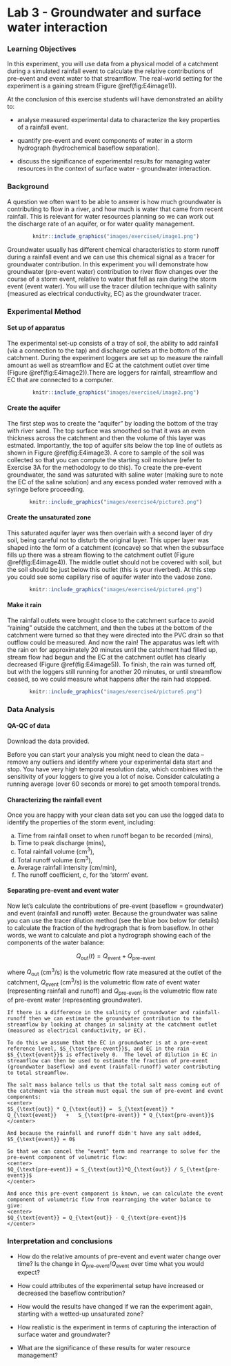 # Lab 3 - Groundwater and surface water interaction {#E4_1 .unnumbered}

### Learning Objectives {#E4_2 .unnumbered}

In this experiment, you will use data from a physical model of a catchment during a simulated rainfall event to calculate the relative contributions of pre-event and event water to that streamflow. The real-world setting for the experiment is a gaining stream (Figure \@ref(fig:E4image1)).

At the conclusion of this exercise students will have demonstrated an ability to:

-   analyse measured experimental data to characterize the key properties of a rainfall event.

-   quantify pre-event and event components of water in a storm hydrograph (hydrochemical baseflow separation).

-   discuss the significance of experimental results for managing water resources in the context of surface water - groundwater interaction.

### Background {#E4_3 .unnumbered}

A question we often want to be able to answer is how much groundwater is contributing to flow in a river, and how much is water that came from recent rainfall. This is relevant for water resources planning so we can work out the discharge rate of an aquifer, or for water quality management.

<center>
```r
knitr::include_graphics("images/exercise4/image1.png")
```
</center>

Groundwater usually has different chemical characteristics to storm runoff during a rainfall event and we can use this chemical signal as a tracer for groundwater contribution. In this experiment you will demonstrate how groundwater (pre-event water) contribution to river flow changes over the course of a storm event, relative to water that fell as rain during the storm event (event water). You will use the tracer dilution technique with salinity (measured as electrical conductivity, EC) as the groundwater tracer.

### Experimental Method {#E4_4 .unnumbered}

#### Set up of apparatus {#E4_5 .unnumbered}

The experimental set-up consists of a tray of soil, the ability to add rainfall (via a connection to the tap) and discharge outlets at the bottom of the catchment. During the experiment loggers are set up to measure the rainfall amount as well as streamflow and EC at the catchment outlet over time (Figure \@ref(fig:E4image2)).There are loggers for rainfall, streamflow and EC that are connected to a computer.

<center>
```r
knitr::include_graphics("images/exercise4/image2.png")
```
</center>

#### Create the aquifer {#E4_6 .unnumbered}

The first step was to create the "aquifer" by loading the bottom of the tray with river sand. The top surface was smoothed so that it was an even thickness across the catchment and then the volume of this layer was estmated. Importantly, the top of aquifer sits below the top line of outlets as shown in Figure \@ref(fig:E4image3). A core to sample of the soil was collected so that you can compute the starting soil moisture (refer to Exercise 3A for the methodology to do this). To create the pre-event groundwater, the sand was saturated with saline water (making sure to note the EC of the saline solution) and any excess ponded water removed with a syringe before proceeding.

<center>
```r
knitr::include_graphics("images/exercise4/picture3.png")
```
</center>

#### Create the unsaturated zone {#E4_7 .unnumbered}

This saturated aquifer layer was then overlain with a second layer of dry soil, being careful not to disturb the original layer. This upper layer was shaped into the form of a catchment (concave) so that when the subsurface fills up there was a stream flowing to the catchment outlet (Figure \@ref(fig:E4image4)). The middle outlet should not be covered with soil, but the soil should be just below this outlet (this is your riverbed). At this step you could see some capillary rise of aquifer water into the vadose zone.

<center>
```r
knitr::include_graphics("images/exercise4/picture4.png")
```
</center>

#### Make it rain {#E4_8 .unnumbered}

The rainfall outlets were brought close to the catchment surface to avoid "raining" outside the catchment, and then the tubes at the bottom of the catchment were turned so that they were directed into the PVC drain so that outflow could be measured. And now the rain! The apparatus was left with the rain on for approximately 20 minutes until the catchment had filled up, stream flow had begun and the EC at the catchment outlet has clearly decreased (Figure \@ref(fig:E4image5)). To finish, the rain was turned off, but with the loggers still running for another 20 minutes, or until streamflow ceased, so we could measure what happens after the rain had stopped.

<center>
```r
knitr::include_graphics("images/exercise4/picture5.png")
```
</center>

### Data Analysis {#E4_9 .unnumbered}

#### QA-QC of data {#E4_10 .unnumbered}

Download the data provided.

Before you can start your analysis you might need to clean the data -- remove any outliers and identify where your experimental data start and stop. You have very high temporal resolution data, which combines with the sensitivity of your loggers to give you a lot of noise. Consider calculating a running average (over 60 seconds or more) to get smooth temporal trends.

#### Characterizing the rainfall event {#E4_11 .unnumbered}

Once you are happy with your clean data set you can use the logged data to identify the properties of the storm event, including:

a)  Time from rainfall onset to when runoff began to be recorded (mins),
b)  Time to peak discharge (mins),
c)  Total rainfall volume (cm^3^),
d)  Total runoff volume (cm^3^),
e)  Average rainfall intensity (cm/min),
f)  The runoff coefficient, $c$, for the 'storm' event.

#### Separating pre-event and event water {#E4_12 .unnumbered}

Now let's calculate the contributions of pre-event (baseflow = groundwater) and event (rainfall and runoff) water. Because the groundwater was saline you can use the tracer dilution method (see the blue box below for details) to calculate the fraction of the hydrograph that is from baseflow. In other words, we want to calculate and plot a hydrograph showing each of the components of the water balance:

<center>
$Q_{\text{out}}(t) = Q_{\text{event}} + Q_{\text{pre-event}}$
</center>

where $Q_{\text{out}}$ (cm^3^/s) is the volumetric flow rate measured at the outlet of the catchment, $Q_{\text{event}}$ (cm^3^/s) is the volumetric flow rate of event water (representing rainfall and runoff) and $Q_{\text{pre-event}}$ is the volumetric flow rate of pre-event water (representing groundwater).

```block2
If there is a difference in the salinity of groundwater and rainfall-runoff then we can estimate the groundwater contribution to the streamflow by looking at changes in salinity at the catchment outlet (measured as electrical conductivity, or EC). 

To do this we assume that the EC in groundwater is at a pre-event reference level, $S_{\text{pre-event}}$, and EC in the rain $S_{\text{event}}$ is effectively 0.  The level of dilution in EC in streamflow can then be used to estimate the fraction of pre-event (groundwater baseflow) and event (rainfall-runoff) water contributing to total streamflow.

The salt mass balance tells us that the total salt mass coming out of the catchment via the stream must equal the sum of pre-event and event components: 
<center>
$S_{\text{out}} * Q_{\text{out}} =  S_{\text{event}} * Q_{\text{event}}   +   S_{\text{pre-event}} * Q_{\text{pre-event}}$
</center>

And because the rainfall and runoff didn't have any salt added, $S_{\text{event}} = 0$

So that we can cancel the "event" term and rearrange to solve for the pre-event component of volumetric flow: 
<center>
$Q_{\text{pre-event}} = S_{\text{out}}*Q_{\text{out}} / S_{\text{pre-event}}$
</center>

And once this pre-event component is known, we can calculate the event component of volumetric flow from rearranging the water balance to give:
<center>
$Q_{\text{event}} = Q_{\text{out}} - Q_{\text{pre-event}}$
</center>

```

### Interpretation and conclusions {#E4_13 .unnumbered}

-   How do the relative amounts of pre-event and event water change over time? Is the change in $Q_{\text{pre-event}}/Q_{\text{event}}$ over time what you would expect?

-   How could attributes of the experimental setup have increased or decreased the baseflow contribution?

-   How would the results have changed if we ran the experiment again, starting with a wetted-up unsaturated zone?

-   How realistic is the experiment in terms of capturing the interaction of surface water and groundwater?

-   What are the significance of these results for water resource management?

